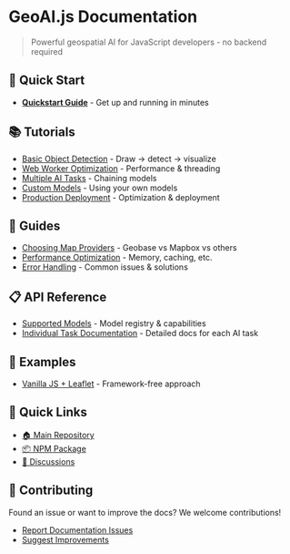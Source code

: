 # GeoAI.js Documentation

> Powerful geospatial AI for JavaScript developers - no backend required

## 🚀 Quick Start

- [**Quickstart Guide**](./quickstart.md) - Get up and running in minutes

## 📚 Tutorials

- [Basic Object Detection](./tutorials/01-basic-object-detection.md) - Draw → detect → visualize
- [Web Worker Optimization](./tutorials/03-web-worker-optimization.md) - Performance & threading
- [Multiple AI Tasks](./tutorials/04-multiple-ai-tasks.md) - Chaining models
- [Custom Models](./tutorials/05-custom-models.md) - Using your own models
- [Production Deployment](./tutorials/06-production-deployment.md) - Optimization & deployment

## 📖 Guides

- [Choosing Map Providers](./guides/choosing-map-providers.md) - Geobase vs Mapbox vs others
- [Performance Optimization](./guides/performance-optimization.md) - Memory, caching, etc.
- [Error Handling](./guides/error-handling.md) - Common issues & solutions

## 📋 API Reference

- [Supported Models](./api-reference/supported-models.md) - Model registry & capabilities
- [Individual Task Documentation](./supported-tasks/README.md) - Detailed docs for each AI task

## 🎯 Examples

- [Vanilla JS + Leaflet](./examples/vanilla-js-leaflet/) - Framework-free approach

## 🔗 Quick Links

- [🏠 Main Repository](https://github.com/decision-labs/geobase-ai.js)
- [📦 NPM Package](https://www.npmjs.com/package/@geobase-js/geoai)
- [💬 Discussions](https://github.com/decision-labs/geobase-ai.js/discussions)

## 🤝 Contributing

Found an issue or want to improve the docs? We welcome contributions!

- [Report Documentation Issues](https://github.com/decision-labs/geobase-ai.js/issues)
- [Suggest Improvements](https://github.com/decision-labs/geobase-ai.js/discussions)
